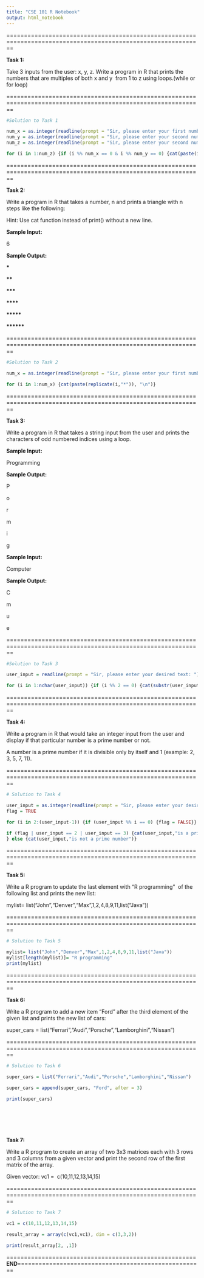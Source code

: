 ---
title: "CSE 101 R Notebook"
output: html_notebook
---

==============================================================================================================

**Task 1:**

Take 3 inputs from the user: x, y, z. Write a program in R that prints the numbers that are multiples of both x and y  from 1 to z using loops.(while or for loop)

==============================================================================================================

```{r}

#Solution to Task 1

num_x = as.integer(readline(prompt = "Sir, please enter your first number: "))
num_y = as.integer(readline(prompt = "Sir, please enter your second number: "))
num_z = as.integer(readline(prompt = "Sir, please enter your second number: "))

for (i in 1:num_z) {if (i %% num_x == 0 & i %% num_y == 0) {cat(paste(i,""))}}

```

==============================================================================================================

**Task 2:**

Write a program in R that takes a number, n and prints a triangle with n steps like the following:

Hint: Use cat function instead of print() without a new line.

**Sample Input:**

6

**Sample Output:**

**\***

**\*\***

**\*\*\***

**\*\*\*\***

**\*\*\*\*\***

**\*\*\*\*\*\***

==============================================================================================================

```{r}

#Solution to Task 2

num_x = as.integer(readline(prompt = "Sir, please enter your first number: "))

for (i in 1:num_x) {cat(paste(replicate(i,"*")), "\n")}

```

==============================================================================================================

**Task 3:**

Write a program in R that takes a string input from the user and prints the characters of odd numbered indices using a loop.

**Sample Input:**

Programming

**Sample Output:**

P

o

r

m

i

g

**Sample Input:**

Computer

**Sample Output:**

C

m

u

e

==============================================================================================================

```{r}

#Solution to Task 3

user_input = readline(prompt = "Sir, please enter your desired text: ")

for (i in 1:nchar(user_input)) {if (i %% 2 == 0) {cat(substr(user_input, i, i),"\n")}}

```

==============================================================================================================

**Task 4:**

Write a program in R that would take an integer input from the user and display if that particular number is a prime number or not.

A number is a prime number if it is divisible only by itself and 1 (example: 2, 3, 5, 7, 11).

==============================================================================================================\

```{r}

# Solution to Task 4

user_input = as.integer(readline(prompt = "Sir, please enter your desired number: "))
flag = TRUE

for (i in 2:(user_input-1)) {if (user_input %% i == 0) {flag = FALSE}}

if (flag | user_input == 2 | user_input == 3) {cat(user_input,"is a prime number")
} else {cat(user_input,"is not a prime number")}

```

==============================================================================================================

**Task 5:**

Write a R program to update the last element with "R programming"  of the following list and prints the new list:

mylist= list("John","Denver","Max",1,2,4,8,9,11,list("Java"))

==============================================================================================================

```{r}

# Solution to Task 5

mylist= list("John","Denver","Max",1,2,4,8,9,11,list("Java"))
mylist[length(mylist)]= "R programming"
print(mylist)

```

==============================================================================================================

**Task 6:**

Write a R program to add a new item "Ford" after the third element of the given list and prints the new list of cars: 

super_cars = list("Ferrari","Audi","Porsche","Lamborghini","Nissan")

==============================================================================================================

```{r}

# Solution to Task 6

super_cars = list("Ferrari","Audi","Porsche","Lamborghini","Nissan")

super_cars = append(super_cars, "Ford", after = 3)

print(super_cars)

```

\
==============================================================================================================

**Task 7:**

Write a R program to create an array of two 3x3 matrices each with 3 rows and 3 columns from a given vector and print the second row of the first matrix of the array.

Given vector: vc1 =  c(10,11,12,13,14,15)

==============================================================================================================

```{r}

# Solution to Task 7

vc1 = c(10,11,12,13,14,15)

result_array = array(c(vc1,vc1), dim = c(3,3,2))

print(result_array[2, ,1])

```

======================================================**END**=====================================================\



\
